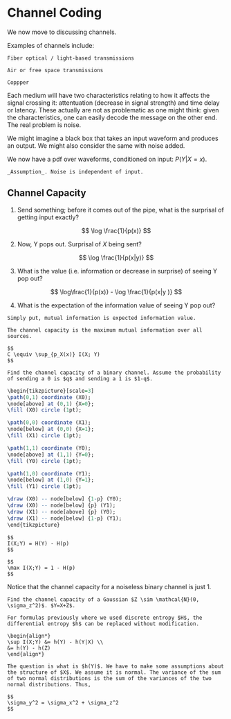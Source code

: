 # Channel Coding

We now move to discussing channels. 

Examples of channels include:

```example

Fiber optical / light-based transmissions

```

```example

Air or free space transmissions

```

```example

Coppper

```

Each medium will have two characteristics relating to how it affects the signal crossing it: attentuation (decrease in signal strength) and time delay or latency. These actually are not as problematic as one might think: given the characteristics, one can easily decode the message on the other end. The real problem is noise.

We might imagine a black box that takes an input waveform and produces an output. We might also consider the same with noise added.

We now have a pdf over waveforms, conditioned on input: $P(Y| X = x)$. 

```marginfigure
_Assumption_. Noise is independent of input.
```

## Channel Capacity

1) Send something; before it comes out of the pipe, what is the surprisal of getting input exactly?

$$
\log \frac{1}{p(x)}
$$

2) Now, Y pops out. Surprisal of $X$ being sent?

$$
\log \frac{1}{p(x|y)}
$$

3) What is the value (i.e. information or decrease in surprise) of seeing Y pop out?

$$
\log\frac{1}{p(x)} - \log \frac{1}{p(x|y )}
$$

4) What is the expectation of the information value of seeing Y pop out?

\begin{align*}
\mathbb{E}_{x,y}\left[ \log \frac{1}{p(x)} - \log \frac{1}{p(x|y)} \right] = \sum_{x,y} p(x,y) \log \frac{p(x|y)}{p(x)} \\
&= \sum_{x,y} p(x,y) \log\frac{p(x|y)p(y)}{p(x)p(y)} \\
&= D_{KL}(p(x,y) \parallel p(x)p(y) ) \\
&= I(X;Y)
\end{align*}

```remark

Simply put, mutual information is expected information value.

```

```definition

The channel capacity is the maximum mutual information over all sources.

$$
C \equiv \sup_{p_X(x)} I(X; Y)
$$

```

```example

Find the channel capacity of a binary channel. Assume the probability of sending a 0 is $q$ and sending a 1 is $1-q$.

```

```r

\begin{tikzpicture}[scale=3]
\path(0,1) coordinate (X0);
\node[above] at (0,1) {X=0};
\fill (X0) circle (1pt);

\path(0,0) coordinate (X1);
\node[below] at (0,0) {X=1};
\fill (X1) circle (1pt);

\path(1,1) coordinate (Y0);
\node[above] at (1,1) {Y=0};
\fill (Y0) circle (1pt);

\path(1,0) coordinate (Y1);
\node[below] at (1,0) {Y=1};
\fill (Y1) circle (1pt);

\draw (X0) -- node[below] {1-p} (Y0);
\draw (X0) -- node[below] {p} (Y1);
\draw (X1) -- node[above] {p} (Y0);
\draw (X1) -- node[below] {1-p} (Y1);
\end{tikzpicture}

```

```solution

$$
I(X;Y) = H(Y) - H(p)
$$

$$
\max I(X;Y) = 1 - H(p)
$$

```

Notice that the channel capacity for a noiseless binary channel is just 1.

```example

Find the channel capacity of a Gaussian $Z \sim \mathcal{N}(0, \sigma_z^2)$. $Y=X+Z$.

```

```marginfigure

For formulas previously where we used discrete entropy $H$, the differential entropy $h$ can be replaced without modification.

```

```solution

\begin{align*}
\sup I(X;Y) &= h(Y) - h(Y|X) \\
&= h(Y) - h(Z)
\end{align*}

The question is what is $h(Y)$. We have to make some assumptions about the structure of $X$. We assume it is normal. The variance of the sum of two normal distributions is the sum of the variances of the two normal distributions. Thus,

$$
\sigma_y^2 = \sigma_x^2 + \sigma_z^2
$$

```